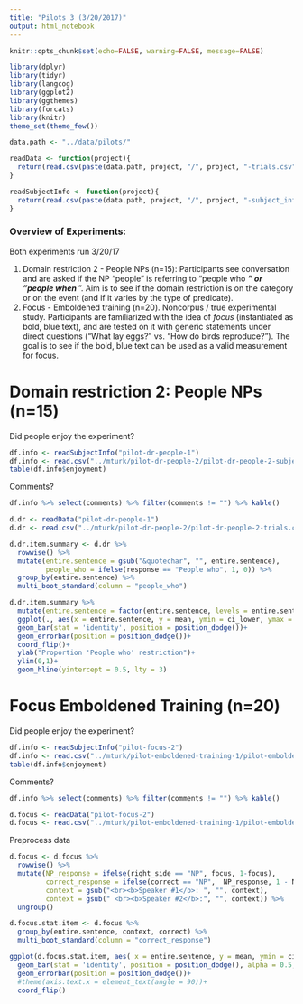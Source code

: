 ```yaml
---
title: "Pilots 3 (3/20/2017)"
output: html_notebook
---
```


```r
knitr::opts_chunk$set(echo=FALSE, warning=FALSE, message=FALSE)
```


```r
library(dplyr)
library(tidyr)
library(langcog)
library(ggplot2)
library(ggthemes)
library(forcats)
library(knitr)
theme_set(theme_few())

data.path <- "../data/pilots/"

readData <- function(project){
  return(read.csv(paste(data.path, project, "/", project, "-trials.csv", sep = "")))
}

readSubjectInfo <- function(project){
  return(read.csv(paste(data.path, project, "/", project, "-subject_information.csv", sep = "")))
}
```

### Overview of Experiments:

Both experiments run 3/20/17

1. Domain restriction 2 - People NPs (n=15): Participants see conversation and are asked if the NP "people" is referring to "people who ___" or "people when ___". Aim is to see if the domain restriction is on the category or on the event (and if it varies by the type of predicate).
2. Focus - Emboldened training (n=20). Noncorpus / true experimental study. Participants are familiarized with the idea of *focus* (instantiated as bold, blue text), and are tested on it with generic statements under direct questions ("What lay eggs?" vs. "How do birds reproduce?"). The goal is to see if the bold, blue text can be used as a valid measurement for focus.

# Domain restriction 2: People NPs (n=15)


Did people enjoy the experiment?

```r
df.info <- readSubjectInfo("pilot-dr-people-1")
df.info <- read.csv("../mturk/pilot-dr-people-2/pilot-dr-people-2-subject_information.csv") 
table(df.info$enjoyment)
```
Comments?

```r
df.info %>% select(comments) %>% filter(comments != "") %>% kable()
```


```r
d.dr <- readData("pilot-dr-people-1")
d.dr <- read.csv("../mturk/pilot-dr-people-2/pilot-dr-people-2-trials.csv")
```


```r
d.dr.item.summary <- d.dr %>%
  rowwise() %>%
  mutate(entire.sentence = gsub("&quotechar", "", entire.sentence),
         people_who = ifelse(response == "People who", 1, 0)) %>%
  group_by(entire.sentence) %>%
  multi_boot_standard(column = "people_who")
```

```r
d.dr.item.summary %>%
  mutate(entire.sentence = factor(entire.sentence, levels = entire.sentence[order(mean)])) %>% 
  ggplot(., aes(x = entire.sentence, y = mean, ymin = ci_lower, ymax = ci_upper))+
  geom_bar(stat = 'identity', position = position_dodge())+
  geom_errorbar(position = position_dodge())+
  coord_flip()+
  ylab("Proportion 'People who' restriction")+
  ylim(0,1)+
  geom_hline(yintercept = 0.5, lty = 3)
```



# Focus Emboldened Training (n=20)

Did people enjoy the experiment?

```r
df.info <- readSubjectInfo("pilot-focus-2")
df.info <- read.csv("../mturk/pilot-emboldened-training-1/pilot-emboldened-traning-1-subject_information.csv")
table(df.info$enjoyment)
```
Comments?

```r
df.info %>% select(comments) %>% filter(comments != "") %>% kable()
```


```r
d.focus <- readData("pilot-focus-2")
d.focus <- read.csv("../mturk/pilot-emboldened-training-1/pilot-emboldened-traning-1-trials.csv")
```


Preprocess data

```r
d.focus <- d.focus %>%
  rowwise() %>%
  mutate(NP_response = ifelse(right_side == "NP", focus, 1-focus),
         correct_response = ifelse(correct == "NP",  NP_response, 1 - NP_response),
         context = gsub("<br><b>Speaker #1</b>: ", "", context),
         context = gsub(" <br><b>Speaker #2</b>:", "", context)) %>%
  ungroup()
```

```r
d.focus.stat.item <- d.focus %>%
  group_by(entire.sentence, context, correct) %>%
  multi_boot_standard(column = "correct_response")
```

```r
ggplot(d.focus.stat.item, aes( x = entire.sentence, y = mean, ymin = ci_lower, ymax = ci_upper, fill = correct))+
  geom_bar(stat = 'identity', position = position_dodge(), alpha = 0.5, color = 'black')+
  geom_errorbar(position = position_dodge())+
  #theme(axis.text.x = element_text(angle = 90))+
  coord_flip()
```


